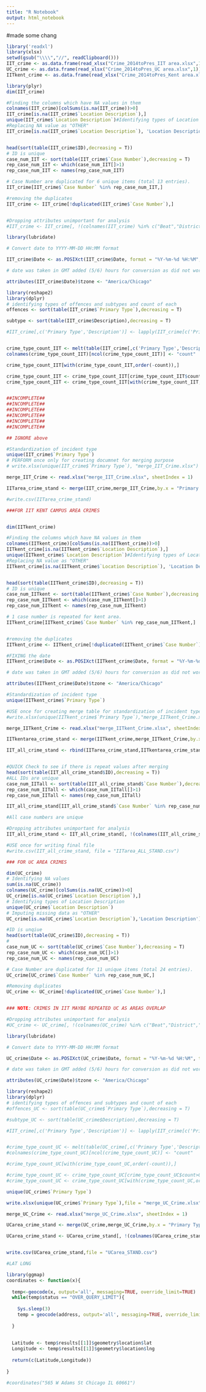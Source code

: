 ```yaml
---
title: "R Notebook"
output: html_notebook
---
```

#made some chang


```r
library('readxl')
library(xlsx)
setwd(gsub("\\\\","//", readClipboard()))
IIT_crime <- as.data.frame(read_xlsx("Crime_2014toPres_IIT area.xlsx",1))
UC_crime <- as.data.frame(read_xlsx("Crime_2014toPres_UC area.xlsx",1))
IITkent_crime <- as.data.frame(read_xlsx("Crime_2014toPres_Kent area.xlsx",1))

```

```r
library(plyr)
dim(IIT_crime)

#Finding the columns which have NA values in them
colnames(IIT_crime)[colSums(is.na(IIT_crime))>0]
IIT_crime[is.na(IIT_crime$`Location Description`),]
unique(IIT_crime$`Location Description`)#Identifying types of Location Descriptions
#Replacing NA value as "OTHER"
IIT_crime[is.na(IIT_crime$`Location Description`), 'Location Description'] <- "OTHER"


head(sort(table(IIT_crime$ID),decreasing = T))
# ID is unique
case_num_IIT <- sort(table(IIT_crime$`Case Number`),decreasing = T)
rep_case_num_IIT <- which(case_num_IIT[]>1)
rep_case_num_IIT <- names(rep_case_num_IIT)

# Case Number are duplicated for 6 unique items (total 13 entries).
IIT_crime[IIT_crime$`Case Number` %in% rep_case_num_IIT,]

#removing the duplicates
IIT_crime <- IIT_crime[!duplicated(IIT_crime$`Case Number`),]


#Dropping attributes unimportant for analysis
#IIT_crime <- IIT_crime[, !(colnames(IIT_crime) %in% c("Beat","District","Ward","Community Area","FBI Code","Updated On", "IUCR", "ID", "Case Number", "Block", "Arrest", "Domestic"))]


```

```r
library(lubridate)

# Convert date to YYYY-MM-DD HH:MM format

IIT_crime$Date <- as.POSIXct(IIT_crime$Date, format = "%Y-%m-%d %H:%M", tz = "Europe/London") + hours(5)

# date was taken in GMT added (5/6) hours for conversion as did not work directly

attributes(IIT_crime$Date)$tzone <- "America/Chicago"


```

```r

library(reshape2)
library(dplyr)
# identifying types of offences and subtypes and count of each
offences <- sort(table(IIT_crime$`Primary Type`),decreasing = T)

subtype <- sort(table(IIT_crime$Description),decreasing = T)

#IIT_crime[,c('Primary Type','Description')] <- lapply(IIT_crime[c('Primary Type','Description')], factor)


crime_type_count_IIT <- melt(table(IIT_crime[,c('Primary Type','Description')]))
colnames(crime_type_count_IIT)[ncol(crime_type_count_IIT)] <- "count"

crime_type_count_IIT[with(crime_type_count_IIT,order(-count)),]

crime_type_count_IIT <- crime_type_count_IIT[crime_type_count_IIT$count>0,]
crime_type_count_IIT <- crime_type_count_IIT[with(crime_type_count_IIT,order(`Primary Type`)),]


##INCOMPLETE##
##INCOMPLETE##
##INCOMPLETE##
##INCOMPLETE##
##INCOMPLETE##
##INCOMPLETE##

## IGNORE above

#Standardization of incident type
unique(IIT_crime$`Primary Type`)
# PERFORM once only for creating documnet for merging purpose
# write.xlsx(unique(IIT_crime$`Primary Type`), "merge_IIT_Crime.xlsx")

merge_IIT_Crime <- read.xlsx("merge_IIT_Crime.xlsx", sheetIndex = 1)

IITarea_crime_stand <- merge(IIT_crime,merge_IIT_Crime,by.x = "Primary Type", by.y = "x")

#write.csv(IITarea_crime_stand)

```

```r
###FOR IIT KENT CAMPUS AREA CRIMES


dim(IITkent_crime)

#Finding the columns which have NA values in them
colnames(IITkent_crime)[colSums(is.na(IITkent_crime))>0]
IITkent_crime[is.na(IITkent_crime$`Location Description`),]
unique(IITkent_crime$`Location Description`)#Identifying types of Location Descriptions
#Replacing NA value as "OTHER"
IITkent_crime[is.na(IITkent_crime$`Location Description`), 'Location Description'] <- "OTHER"


head(sort(table(IITkent_crime$ID),decreasing = T))
# ID is unique
case_num_IITkent <- sort(table(IITkent_crime$`Case Number`),decreasing = T)
rep_case_num_IITkent <- which(case_num_IITkent[]>1)
rep_case_num_IITkent <- names(rep_case_num_IITkent)

# 1 case number is repeated for kent area.
IITkent_crime[IITkent_crime$`Case Number` %in% rep_case_num_IITkent,]


#removing the duplicates
IITkent_crime <- IITkent_crime[!duplicated(IITkent_crime$`Case Number`),]

#FIXING the date
IITkent_crime$Date <- as.POSIXct(IITkent_crime$Date, format = "%Y-%m-%d %H:%M", tz = "Europe/London") + hours(5)

# date was taken in GMT added (5/6) hours for conversion as did not work directly

attributes(IITkent_crime$Date)$tzone <- "America/Chicago"

```


```r

#Standardization of incident type
unique(IITkent_crime$`Primary Type`)

#USE once for creating merge table for standardization of incident type
#write.xlsx(unique(IITkent_crime$`Primary Type`),"merge_IITkent_Crime.xlsx")

merge_IITkent_Crime <- read.xlsx("merge_IITkent_Crime.xlsx", sheetIndex = 1)

IITkentarea_crime_stand <- merge(IITkent_crime,merge_IITkent_Crime,by.x = "Primary Type", by.y = "x")

IIT_all_crime_stand <- rbind(IITarea_crime_stand,IITkentarea_crime_stand)


#QUICK Check to see if there is repeat values after merging
head(sort(table(IIT_all_crime_stand$ID),decreasing = T))
#ALL IDs are unique
case_num_IITall <- sort(table(IIT_all_crime_stand$`Case Number`),decreasing = T)
rep_case_num_IITall <- which(case_num_IITall[]>1)
rep_case_num_IITall <- names(rep_case_num_IITall)

IIT_all_crime_stand[IIT_all_crime_stand$`Case Number` %in% rep_case_num_IITall,]

#All case numbers are unique

#Dropping attributes unimportant for analysis
IIT_all_crime_stand <- IIT_all_crime_stand[, !(colnames(IIT_all_crime_stand) %in% c("ID","Case Number","IUCR","Arrest", "Domestic","Beat","District","Ward","Community Area","FBI Code","Updated On"))]

#USE once for writing final file
#write.csv(IIT_all_crime_stand, file = "IITarea_ALL_STAND.csv")

```


```r

### FOR UC AREA CRIMES

dim(UC_crime)
# Identifying NA values 
sum(is.na(UC_crime))
colnames(UC_crime)[colSums(is.na(UC_crime))>0]
UC_crime[is.na(UC_crime$`Location Description`),]
# Identifying types of Location Description
unique(UC_crime$`Location Description`)
# Imputing missing data as "OTHER"
UC_crime[is.na(UC_crime$`Location Description`),'Location Description'] <- "OTHER"


```


```r
#ID is unqiue
head(sort(table(UC_crime$ID),decreasing = T))
#
case_num_UC <- sort(table(UC_crime$`Case Number`),decreasing = T)
rep_case_num_UC <- which(case_num_UC[]>1)
rep_case_num_UC <- names(rep_case_num_UC)

# Case Number are duplicated for 11 unique items (total 24 entries).
UC_crime[UC_crime$`Case Number` %in% rep_case_num_UC,]

#Removing duplicates
UC_crime <- UC_crime[!duplicated(UC_crime$`Case Number`),]


### NOTE: CRIMES IN IIT MAYBE REPEATED UC AS AREAS OVERLAP

#Dropping attributes unimportant for analysis
#UC_crime <- UC_crime[, !(colnames(UC_crime) %in% c("Beat","District","Ward","Community Area","FBI Code","Updated On", "IUCR"))]

```


```r
library(lubridate)

# Convert date to YYYY-MM-DD HH:MM format

UC_crime$Date <- as.POSIXct(UC_crime$Date, format = "%Y-%m-%d %H:%M", tz = "Europe/London") + hours(5)

# date was taken in GMT added (5/6) hours for conversion as did not work directly

attributes(UC_crime$Date)$tzone <- "America/Chicago"

```

```r
library(reshape2)
library(dplyr)
# identifying types of offences and subtypes and count of each
#offences_UC <- sort(table(UC_crime$`Primary Type`),decreasing = T)

#subtype_UC <- sort(table(UC_crime$Description),decreasing = T)

#IIT_crime[,c('Primary Type','Description')] <- lapply(IIT_crime[c('Primary Type','Description')], factor)


#crime_type_count_UC <- melt(table(UC_crime[,c('Primary Type','Description')]))
#colnames(crime_type_count_UC)[ncol(crime_type_count_UC)] <- "count"

#crime_type_count_UC[with(crime_type_count_UC,order(-count)),]

#crime_type_count_UC <- crime_type_count_UC[crime_type_count_UC$count>0,]
#crime_type_count_UC <- crime_type_count_UC[with(crime_type_count_UC,order(`Primary Type`)),]

unique(UC_crime$`Primary Type`)

write.xlsx(unique(UC_crime$`Primary Type`),file = "merge_UC_Crime.xlsx")

merge_UC_Crime <- read.xlsx("merge_UC_Crime.xlsx", sheetIndex = 1)

UCarea_crime_stand <- merge(UC_crime,merge_UC_Crime,by.x = "Primary Type", by.y = "x")

UCarea_crime_stand <- UCarea_crime_stand[, !(colnames(UCarea_crime_stand) %in% c("ID","Case Number","IUCR","Arrest", "Domestic","Beat","District","Ward","Community Area","FBI Code","Updated On"))]


write.csv(UCarea_crime_stand,file = "UCarea_STAND.csv")
```

```r
#LAT LONG 

library(ggmap)
coordinates <- function(x){
  
  temp<-geocode(x, output='all', messaging=TRUE, override_limit=TRUE)
  while(temp$status == "OVER_QUERY_LIMIT"){
   
    Sys.sleep(3)
    temp = geocode(address, output='all', messaging=TRUE, override_limit=TRUE)
    
  }
  
  
  Latitude <- temp$results[[1]]$geometry$location$lat
  Longitude <- temp$results[[1]]$geometry$location$lng 
  
  return(c(Latitude,Longitude))
  
}

#coordinates("565 W Adams St Chicago IL 60661")
```

